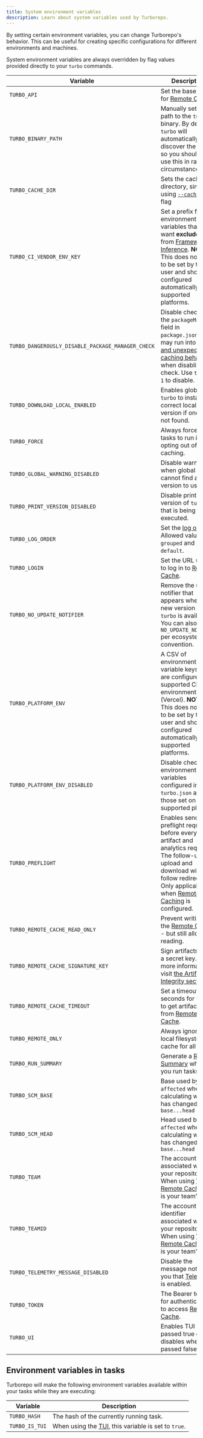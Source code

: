 ```yaml
---
title: System environment variables
description: Learn about system variables used by Turborepo.
---
```



By setting certain environment variables, you can change Turborepo's behavior. This can be useful for creating specific configurations for different environments and machines.

System environment variables are always overridden by flag values provided directly to your `turbo` commands.

| Variable                                          | Description                                                                                                                                                                                                                                                                                          |
| ------------------------------------------------- | ---------------------------------------------------------------------------------------------------------------------------------------------------------------------------------------------------------------------------------------------------------------------------------------------------- |
| `TURBO_API`                                       | Set the base URL for [Remote Cache](/repo/docs/core-concepts/remote-caching).                                                                                                                                                                                                                        |
| `TURBO_BINARY_PATH`                               | Manually set the path to the `turbo` binary. By default, `turbo` will automatically discover the binary so you should only use this in rare circumstances.                                                                                                                                           |
| `TURBO_CACHE_DIR`                                 | Sets the cache directory, similar to using [`--cache-dir`](/repo/docs/reference/run#--cache-dir-path) flag                                                                                                                                                                                           |
| `TURBO_CI_VENDOR_ENV_KEY`                         | Set a prefix for environment variables that you want **excluded** from [Framework Inference](/repo/docs/crafting-your-repository/using-environment-variables#framework-inference). **NOTE**: This does not need to be set by the user and should be configured automatically by supported platforms. |
| `TURBO_DANGEROUSLY_DISABLE_PACKAGE_MANAGER_CHECK` | Disable checking the `packageManager` field in `package.json`. You may run into [errors and unexpected caching behavior](/repo/docs/reference/run#--dangerously-disable-package-manager-check) when disabling this check. Use `true` or `1` to disable.                                              |
| `TURBO_DOWNLOAD_LOCAL_ENABLED`                    | Enables global `turbo` to install the correct local version if one is not found.                                                                                                                                                                                                                     |
| `TURBO_FORCE`                                     | Always force all tasks to run in full, opting out of all caching.                                                                                                                                                                                                                                    |
| `TURBO_GLOBAL_WARNING_DISABLED`                   | Disable warning when global `turbo` cannot find a local version to use.                                                                                                                                                                                                                              |
| `TURBO_PRINT_VERSION_DISABLED`                    | Disable printing the version of `turbo` that is being executed.                                                                                                                                                                                                                                      |
| `TURBO_LOG_ORDER`                                 | Set the [log order](/repo/docs/reference/run#--log-order-option). Allowed values are `grouped` and `default`.                                                                                                                                                                                        |
| `TURBO_LOGIN`                                     | Set the URL used to log in to [Remote Cache](/repo/docs/core-concepts/remote-caching).                                                                                                                                                                                                               |
| `TURBO_NO_UPDATE_NOTIFIER`                        | Remove the update notifier that appears when a new version of `turbo` is available. You can also use `NO_UPDATE_NOTIFIER` per ecosystem convention.                                                                                                                                                  |
| `TURBO_PLATFORM_ENV`                              | A CSV of environment variable keys that are configured in a supported CI environment (Vercel). **NOTE**: This does not need to be set by the user and should be configured automatically by supported platforms.                                                                                     |
| `TURBO_PLATFORM_ENV_DISABLED`                     | Disable checking environment variables configured in your `turbo.json` against those set on your supported platform                                                                                                                                                                                  |
| `TURBO_PREFLIGHT`                                 | Enables sending a preflight request before every cache artifact and analytics request. The follow-up upload and download will follow redirects. Only applicable when [Remote Caching](/repo/docs/core-concepts/remote-caching) is configured.                                                        |
| `TURBO_REMOTE_CACHE_READ_ONLY`                    | Prevent writing to the [Remote Cache](/repo/docs/core-concepts/remote-caching) - but still allow reading.                                                                                                                                                                                            |
| `TURBO_REMOTE_CACHE_SIGNATURE_KEY`                | Sign artifacts with a secret key. For more information, visit [the Artifact Integrity section](/repo/docs/core-concepts/remote-caching#artifact-integrity-and-authenticity-verification).                                                                                                            |
| `TURBO_REMOTE_CACHE_TIMEOUT`                      | Set a timeout in seconds for `turbo` to get artifacts from [Remote Cache](/repo/docs/core-concepts/remote-caching).                                                                                                                                                                                  |
| `TURBO_REMOTE_ONLY`                               | Always ignore the local filesystem cache for all tasks.                                                                                                                                                                                                                                              |
| `TURBO_RUN_SUMMARY`                               | Generate a [Run Summary](/repo/docs/reference/run#--summarize) when you run tasks.                                                                                                                                                                                                                   |
| `TURBO_SCM_BASE`                                  | Base used by `--affected` when calculating what has changed from `base...head`                                                                                                                                                                                                                       |
| `TURBO_SCM_HEAD`                                  | Head used by `--affected` when calculating what has changed from `base...head`                                                                                                                                                                                                                        |
| `TURBO_TEAM`                                      | The account name associated with your repository. When using [Vercel Remote Cache](https://vercel.com/docs/monorepos/remote-caching#vercel-remote-cache), this is your team's slug.                                                                                                                  |
| `TURBO_TEAMID`                                    | The account identifier associated with your repository. When using [Vercel Remote Cache](https://vercel.com/docs/monorepos/remote-caching#vercel-remote-cache), this is your team's ID.                                                                                                              |
| `TURBO_TELEMETRY_MESSAGE_DISABLED`                | Disable the message notifying you that [Telemetry](/repo/docs/telemetry) is enabled.                                                                                                                                                                                                                 |
| `TURBO_TOKEN`                                     | The Bearer token for authentication to access [Remote Cache](/repo/docs/core-concepts/remote-caching).                                                                                                                                                                                               |
| `TURBO_UI`                                        | Enables TUI when passed true or 1, disables when passed false or 0.                                                                                                                                                                                                                                  |

## Environment variables in tasks

Turborepo will make the following environment variables available within your tasks while they are executing:

| Variable       | Description                                                                                  |
| -------------- | -------------------------------------------------------------------------------------------- |
| `TURBO_HASH`   | The hash of the currently running task.                                                      |
| `TURBO_IS_TUI` | When using the [TUI](/repo/docs/reference/configuration#ui), this variable is set to `true`. |
